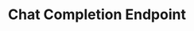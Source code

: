 ---
title: Chat Completion Endpoint
description: Chat Completion Endpoint. 
openapi: post /v1/chat/completions
---